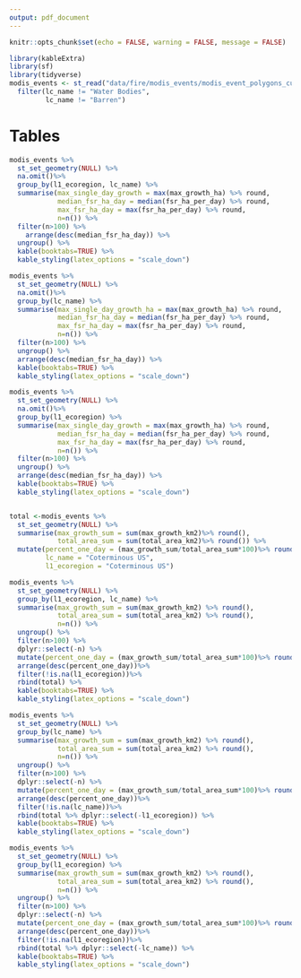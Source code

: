```yaml
---
output: pdf_document
---
```


```r
knitr::opts_chunk$set(echo = FALSE, warning = FALSE, message = FALSE)

library(kableExtra)
library(sf)
library(tidyverse)
modis_events <- st_read("data/fire/modis_events/modis_event_polygons_cus.gpkg") %>%
  filter(lc_name != "Water Bodies",
         lc_name != "Barren")

```

# Tables

```r
modis_events %>%
  st_set_geometry(NULL) %>%
  na.omit()%>%
  group_by(l1_ecoregion, lc_name) %>%
  summarise(max_single_day_growth = max(max_growth_ha) %>% round,
            median_fsr_ha_day = median(fsr_ha_per_day) %>% round,
            max_fsr_ha_day = max(fsr_ha_per_day) %>% round,
            n=n()) %>%
  filter(n>100) %>%
    arrange(desc(median_fsr_ha_day)) %>%
  ungroup() %>%
  kable(booktabs=TRUE) %>%
  kable_styling(latex_options = "scale_down")

modis_events %>%
  st_set_geometry(NULL) %>%
  na.omit()%>%
  group_by(lc_name) %>%
  summarise(max_single_day_growth_ha = max(max_growth_ha) %>% round,
            median_fsr_ha_day = median(fsr_ha_per_day) %>% round,
            max_fsr_ha_day = max(fsr_ha_per_day) %>% round,
            n=n()) %>%
  filter(n>100) %>%
  ungroup() %>%
  arrange(desc(median_fsr_ha_day)) %>%
  kable(booktabs=TRUE) %>%
  kable_styling(latex_options = "scale_down")

modis_events %>%
  st_set_geometry(NULL) %>%
  na.omit()%>%
  group_by(l1_ecoregion) %>%
  summarise(max_single_day_growth = max(max_growth_ha) %>% round,
            median_fsr_ha_day = median(fsr_ha_per_day) %>% round,
            max_fsr_ha_day = max(fsr_ha_per_day) %>% round,
            n=n()) %>%
  filter(n>100) %>%
  ungroup() %>%
  arrange(desc(median_fsr_ha_day)) %>%
  kable(booktabs=TRUE) %>%
  kable_styling(latex_options = "scale_down")


total <-modis_events %>%
  st_set_geometry(NULL) %>%
  summarise(max_growth_sum = sum(max_growth_km2)%>% round(),
            total_area_sum = sum(total_area_km2)%>% round()) %>%
  mutate(percent_one_day = (max_growth_sum/total_area_sum*100)%>% round(),
         lc_name = "Coterminous US",
         l1_ecoregion = "Coterminous US") 

modis_events %>%
  st_set_geometry(NULL) %>%
  group_by(l1_ecoregion, lc_name) %>%
  summarise(max_growth_sum = sum(max_growth_km2) %>% round(),
            total_area_sum = sum(total_area_km2) %>% round(),
            n=n()) %>%
  ungroup() %>%
  filter(n>100) %>%
  dplyr::select(-n) %>%
  mutate(percent_one_day = (max_growth_sum/total_area_sum*100)%>% round()) %>%
  arrange(desc(percent_one_day))%>%  
  filter(!is.na(l1_ecoregion))%>%
  rbind(total) %>%
  kable(booktabs=TRUE) %>%
  kable_styling(latex_options = "scale_down")

modis_events %>%
  st_set_geometry(NULL) %>%
  group_by(lc_name) %>%
  summarise(max_growth_sum = sum(max_growth_km2) %>% round(),
            total_area_sum = sum(total_area_km2) %>% round(),
            n=n()) %>%
  ungroup() %>%
  filter(n>100) %>%
  dplyr::select(-n) %>%
  mutate(percent_one_day = (max_growth_sum/total_area_sum*100)%>% round()) %>%
  arrange(desc(percent_one_day))%>%  
  filter(!is.na(lc_name))%>%
  rbind(total %>% dplyr::select(-l1_ecoregion)) %>%
  kable(booktabs=TRUE) %>%
  kable_styling(latex_options = "scale_down")

modis_events %>%
  st_set_geometry(NULL) %>%
  group_by(l1_ecoregion) %>%
  summarise(max_growth_sum = sum(max_growth_km2) %>% round(),
            total_area_sum = sum(total_area_km2) %>% round(),
            n=n()) %>%
  ungroup() %>%
  filter(n>100) %>%
  dplyr::select(-n) %>%
  mutate(percent_one_day = (max_growth_sum/total_area_sum*100)%>% round()) %>%
  arrange(desc(percent_one_day))%>%  
  filter(!is.na(l1_ecoregion))%>%
  rbind(total %>% dplyr::select(-lc_name)) %>%
  kable(booktabs=TRUE) %>%
  kable_styling(latex_options = "scale_down")
```